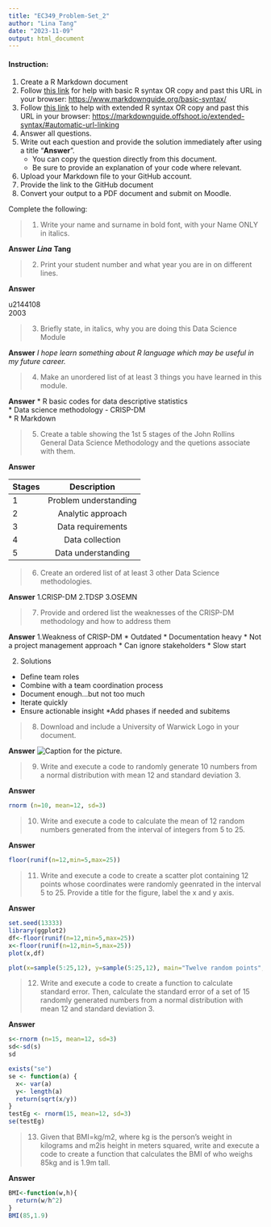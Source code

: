 ---
title: "EC349_Problem-Set_2"
author: "Lina Tang"
date: "2023-11-09"
output: html_document
---
#### Instruction:

1.  Create a R Markdown document
2.  Follow [this link](https://www.markdownguide.org/basic-syntax/) for
    help with basic R syntax OR copy and past this URL in your browser:
    <https://www.markdownguide.org/basic-syntax/>
3.  Follow [this
    link](https://markdownguide.offshoot.io/extended-syntax/#automatic-url-linking)
    to help with extended R syntax OR copy and past this URL in your
    browser:
    <https://markdownguide.offshoot.io/extended-syntax/#automatic-url-linking>
4.  Answer all questions.
5.  Write out each question and provide the solution immediately after
    using a title “**Answer**”.
    - You can copy the question directly from this document.
    - Be sure to provide an explanation of your code where relevant.
6.  Upload your Markdown file to your GitHub account.
7.  Provide the link to the GitHub document
8.  Convert your output to a PDF document and submit on Moodle.



Complete the following:

> 1.  Write your name and surname in bold font, with your Name ONLY in
>     italics.

**Answer** ***Lina*** **Tang**

> 2.  Print your student number and what year you are in on different
>     lines.

**Answer** <p>u2144108<br>
            2003</p>

> 3.  Briefly state, in italics, why you are doing this Data Science
>     Module

**Answer** *I hope learn something about R language which may be useful in my future career.*

> 4.  Make an unordered list of at least 3 things you have learned in
>     this module.

**Answer** * R basic codes for data descriptive statistics<br>
           * Data science methodology - CRISP-DM<br>
           * R Markdown</p>

> 5.  Create a table showing the 1st 5 stages of the John Rollins
>     General Data Science Methodology and the quetions associate with
>     them.

**Answer** 

| Stages      | Description |
| :---        |    :----:   |
| 1     | Problem understanding       |
| 2     | Analytic approach        |
| 3     | Data requirements       |
| 4     | Data collection        |
| 5     | Data understanding       |


> 6.  Create an ordered list of at least 3 other Data Science
>     methodologies.

**Answer** 
1.CRISP-DM
2.TDSP
3.OSEMN

> 7.  Provide and ordered list the weaknesses of the CRISP-DM
>     methodology and how to address them

**Answer** 
1.Weakness of CRISP-DM
* Outdated
* Documentation heavy
* Not a project management approach
* Can ignore stakeholders
* Slow start

2. Solutions
* Define team roles
* Combine with a team coordination process
* Document enough...but not too much
* Iterate quickly
* Ensure actionable insight
*Add phases if needed and subitems


> 8.  Download and include a University of Warwick Logo in your
>     document.

**Answer** ![Caption for the picture.](C:/Users/123/Desktop/EC349/OIP.jpg)

> 9.  Write and execute a code to randomly generate 10 numbers from a
>     normal distribution with mean 12 and standard deviation 3.

**Answer**

```{r}
rnorm (n=10, mean=12, sd=3)

```


> 10. Write and execute a code to calculate the mean of 12 random
>     numbers generated from the interval of integers from 5 to 25.

**Answer**

```{r}
floor(runif(n=12,min=5,max=25))
```


> 11. Write and execute a code to create a scatter plot containing 12
>     points whose coordinates were randomly geenrated in the interval 5
>     to 25. Provide a title for the figure, label the x and y axis.

**Answer**

```{r}
set.seed(13333)
library(ggplot2)
df<-floor(runif(n=12,min=5,max=25))
x<-floor(runif(n=12,min=5,max=25))
plot(x,df)

plot(x=sample(5:25,12), y=sample(5:25,12), main="Twelve random points", xlab="X values", ylab="Y values")
```


> 12. Write and execute a code to create a function to calculate
>     standard error. Then, calculate the standard error of a set of 15
>     randomly generated numbers from a normal distribution with mean 12
>     and standard deviation 3.

**Answer**

```{r}
s<-rnorm (n=15, mean=12, sd=3)
sd<-sd(s)
sd

exists("se")
se <- function(a) {
  x<- var(a)
  y<- length(a)
  return(sqrt(x/y))
}
testEg <- rnorm(15, mean=12, sd=3)
se(testEg)
```


> 13. Given that BMI=kg/m2, where kg is the person’s weight in kilograms
>     and m2is height in meters squared, write and execute a code to
>     create a function that calculates the BMI of who weighs 85kg and
>     is 1.9m tall.

**Answer**

```{r}
BMI<-function(w,h){
  return(w/h^2)
}
BMI(85,1.9)
```


